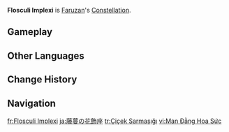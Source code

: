 {{Constellation Overview Infobox
|title     = Flosculi Implexi
|character = Faruzan
|meaning   = Entwined Florets
}}
'''Flosculi Implexi''' is [[Faruzan]]'s [[Constellation]].

==Gameplay==
{{Constellations Table|Faruzan}}

==Other Languages==
{{Other Languages
|en       = Flosculi Implexi
|en_lang  = la
|en_tl    = Entwined Florets
|zhs      = 蔓藤花饰座
|zhs_rm   = Mànténg Huāshì Zuò
|zht      = 蔓藤花飾座
|zht_rm   = Mànténg Huāshì Zuò
|zh_tl    = 
|ja       = 藤蔓の花飾座
|ja_rm    = Fujidzuru no Kashoku Za{{Assumed}}
|ja_tl    = Wisteria Vines’ Floridity Constellation
|ja_note  = The word “花飾”— literally, “flower decoration”— is frequently used to refer to ostentation, or in a more abstract sense, to arrogance. It is translated here as “floridity”.
|ko       = 아라베스크자리
|ko_rm    = Arabeseukeu-jari
|ko_tl    = Arabesque Constellation
|es       = Flosculi Implexi
|fr       = Flosculi Implexi
|ru       = Переплетённые Цветы
|ru_tl    = Interwoven Flowers
|th       = Flosculi Implexi
|vi       = {{tt|Cung|宮}} {{tt|Man Đằng Hoa Sức|蔓藤花飾}}
|vi_tl    = 
|de       = Flosculi Implexi
|id       = Arabisca
|pt       = Flosculi Implexi
|tr       = Çiçek Sarmaşığı
|tr_tl    = Flower Vine
|it       = Flosculi Implexi
}}

==Change History==
{{Change History|3.3}}

==Navigation==
{{Constellation Navbox}}

[[fr:Flosculi Implexi]]
[[ja:藤蔓の花飾座]]
[[tr:Çiçek Sarmaşığı]]
[[vi:Man Đằng Hoa Sức]]
